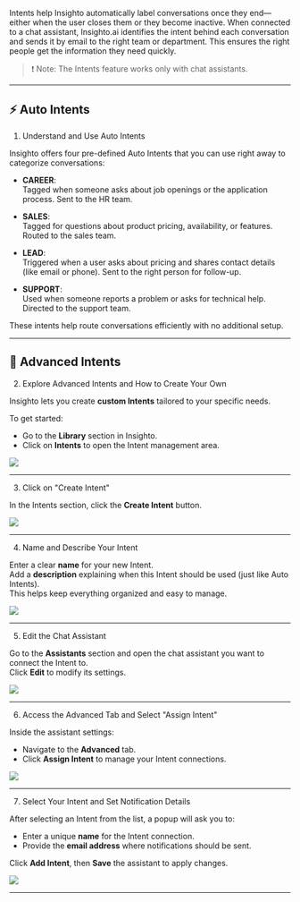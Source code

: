 Intents help Insighto automatically label conversations once they end—either when the user closes them or they become inactive. When connected to a chat assistant, Insighto.ai identifies the intent behind each conversation and sends it by email to the right team or department. This ensures the right people get the information they need quickly.

> ❗ Note: The Intents feature works only with chat assistants.

---

## ⚡ Auto Intents

1. Understand and Use Auto Intents

Insighto offers four pre-defined Auto Intents that you can use right away to categorize conversations:

- **CAREER**:  
  Tagged when someone asks about job openings or the application process. Sent to the HR team.

- **SALES**:  
  Tagged for questions about product pricing, availability, or features. Routed to the sales team.

- **LEAD**:  
  Triggered when a user asks about pricing and shares contact details (like email or phone). Sent to the right person for follow-up.

- **SUPPORT**:  
  Used when someone reports a problem or asks for technical help. Directed to the support team.

These intents help route conversations efficiently with no additional setup.

---

## 🎯 Advanced Intents

2. Explore Advanced Intents and How to Create Your Own

Insighto lets you create **custom Intents** tailored to your specific needs.

To get started:
- Go to the **Library** section in Insighto.
- Click on **Intents** to open the Intent management area.

![](images/intent/I2.png)

---

3. Click on "Create Intent"

In the Intents section, click the **Create Intent** button.

![](images/intent/I3.png)

---

4. Name and Describe Your Intent

Enter a clear **name** for your new Intent.  
Add a **description** explaining when this Intent should be used (just like Auto Intents).  
This helps keep everything organized and easy to manage.

![](images/intent/I4.png)

---

5. Edit the Chat Assistant

Go to the **Assistants** section and open the chat assistant you want to connect the Intent to.  
Click **Edit** to modify its settings.

![](images/intent/I5.png)

---

6. Access the Advanced Tab and Select "Assign Intent"

Inside the assistant settings:
- Navigate to the **Advanced** tab.
- Click **Assign Intent** to manage your Intent connections.

![](images/intent/I6.png)

---

7. Select Your Intent and Set Notification Details

After selecting an Intent from the list, a popup will ask you to:
- Enter a unique **name** for the Intent connection.
- Provide the **email address** where notifications should be sent.

Click **Add Intent**, then **Save** the assistant to apply changes.

![](images/intent/I7.png)

---

